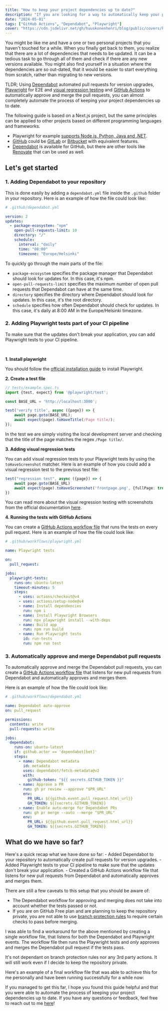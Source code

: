 ```yaml
---
title: "How to keep your project dependencies up to date?"
description: "If you are looking for a way to automatically keep your project dependencies up to date, I have a solution for you."
date: "2024-05-01"
tags: ["GitHub Actions", "Dependabot", "Playwright"]
cover: "https://cdn.jsdelivr.net/gh/huuskonenhenri/blog/public/covers/keep-dependencies-up-to-date.png"
---
```


You might be like me and have a one or two personal projects that you haven't touched for a while. <Notation type="highlight" color="yellow">When you finally get back to them, you realize that there are a lot of dependencies that needs to be updated.</Notation> It can be a tedious task to go through all of them and check if there are any new versions available. You might also find yourself in a situation where the dependencies are so out-dated, that it would be easier to start everything from scratch, rather than migrating to new versions.

<Notation type="bracket"><Notation type="highlight" color="red">TLDR;</Notation> Using
    [Dependabot](https://github.com/dependabot) automated pull requests for version upgrades,
    [Playwright](https://playwright.dev/) for E2E and [visual regression
    testing](https://playwright.dev/docs/test-snapshots) and [GitHub Actions](https://docs.github.com/en/actions) to
    automatically approve and merge the pull requests, you can almost completely automate the process of keeping your
    project dependencies up to date. </Notation>

The following guide is based on a Next.js project, but <Notation type="highlight" color="yellow">the same principles can be applied to other projects based on different programming languages and frameworks.</Notation>
- Playwright for example [supports Node.js, Python, Java and .NET](https://playwright.dev/docs/languages).
- [GitHub](https://github.com/) could be [GitLab](https://about.gitlab.com/) or [Bitbucket](https://bitbucket.org/product) with equivalent features.
- [Dependabot](https://github.com/dependabot) is available for GitHub, but there are other tools like [Renovate](https://github.com/renovatebot/renovate) that can be used as well.

## Let's get started

### 1. Adding Dependabot to your repository

<Notation type="highlight" color="yellow">This is done easily by adding a `dependabot.yml` file inside the `.github`
    folder in your repository.</Notation> Here is an example of how the file could look like:

```yml
# .github/dependabot.yml

version: 2
updates:
  - package-ecosystem: "npm"
    open-pull-requests-limit: 10
    directory: "/"
    schedule:
      interval: "daily"
      time: "08:00"
      timezone: "Europe/Helsinki"
```

To quickly go through the main parts of the file:
- `package-ecosystem` specifies the package manager that Dependabot should look for updates for. In this case, it's npm.
- `open-pull-requests-limit` specifies the maximum number of open pull requests that Dependabot can have at the same time.
- `directory` specifies the directory where Dependabot should look for updates. In this case, it's the root directory.
- `schedule` specifies how often Dependabot should check for updates. In this case, it's daily at 8:00 AM in the Europe/Helsinki timezone.

### 2. Adding Playwright tests part of your CI pipeline

<Notation type="highlight" color="yellow">To make sure that the updates don't break your
    application</Notation>, you can add Playwright tests to your CI pipeline.

<br/>

<strong>1. Install playwright</strong>

You should follow the [official installation guide](https://playwright.dev/docs/intro) to install Playwright.

<strong>2. Create a test file</strong>

```typescript
// tests/example.spec.ts
import {test, expect} from '@playwright/test';

const BASE_URL = 'http://localhost:3000';

test('verify title', async ({page}) => {
    await page.goto(BASE_URL);
    await expect(page).toHaveTitle(/Page title/);
});
```

In the test we are simply visiting the local development server and checking that the title of the page matches the regex `/Page title/`.


<strong>3. Adding visual regression tests</strong>

You can add visual regression tests to your Playwright tests by using the `toHaveScreenshot` matcher. Here is an example of how you could add a visual regression test to the previous test file:

```typescript
test("regression test", async ({page}) => {
    await page.goto(BASE_URL)
    await expect(page).toHaveScreenshot('frontpage.png', {fullPage: true});
})
```

You can read more about the visual regression testing with screenshots from the official documentation [here](https://playwright.dev/docs/test-snapshots).


<strong>4. Running the tests with GitHub Actions</strong>

You can create a [GitHub Actions workflow file](https://docs.github.com/en/actions/using-workflows/workflow-syntax-for-github-actions) that runs the tests on every pull request. Here is an example of how the file could look like:

```yml
# .github/workflows/playwright.yml

name: Playwright tests

on:
  pull_request:

jobs:
  playwright-tests:
    runs-on: ubuntu-latest
    timeout-minutes: 5
    steps:
      - uses: actions/checkout@v4
      - uses: actions/setup-node@v4
      - name: Install dependencies
        run: npm i
      - name: Install Playwright Browsers
        run: npx playwright install --with-deps
      - name: Build app
        run: npm run build
      - name: Run Playwright tests
        id: run-tests
        run: npm run test
```

### 3. Automatically approve and merge Dependabot pull requests

<Notation type="highlight" color="yellow">To automatically approve and merge the Dependabot pull requests</Notation>,
you can create a [GitHub Actions workflow file](https://docs.github.com/en/actions/using-workflows/workflow-syntax-for-github-actions) that listens for new pull requests from Dependabot and automatically approves and merges them.

Here is an example of how the file could look like:

```yml
# .github/workflows/dependabot.yml

name: Dependabot auto-approve
on: pull_request

permissions:
  contents: write
  pull-requests: write

jobs:
  dependabot:
    runs-on: ubuntu-latest
    if: github.actor == 'dependabot[bot]'
    steps:
      - name: Dependabot metadata
        id: metadata
        uses: dependabot/fetch-metadata@v2
        with:
          github-token: "${{ secrets.GITHUB_TOKEN }}"
      - name: Approve a PR
        run: gh pr review --approve "$PR_URL"
        env:
          PR_URL: ${{github.event.pull_request.html_url}}
          GH_TOKEN: ${{secrets.GITHUB_TOKEN}}
      - name: Enable auto-merge for Dependabot PRs
        run: gh pr merge --auto --merge "$PR_URL"
        env:
          PR_URL: ${{github.event.pull_request.html_url}}
          GH_TOKEN: ${{secrets.GITHUB_TOKEN}}
```

## What do we have so far?

<Notation type="bracket">
Here's a quick recap what we have done so far:
    - <Notation type="highlight" color="yellow">Added Dependabot to your repository to automatically create pull requests for version upgrades.</Notation>
    - <Notation type="highlight" color="yellow">Added Playwright tests to your CI pipeline to make sure that the updates don't break your application.</Notation>
    - <Notation type="highlight" color="yellow">Created a GitHub Actions workflow file that listens for new pull requests from Dependabot and automatically approves and merges them.</Notation>
</Notation>

There are still a few caveats to this setup that you should be aware of:
- The Dependabot workflow for approving and merging <Notation type="highlight" color="red">does not take into account whether the tests passed or not.</Notation>
- If you are on GitHub Free plan and are planning to keep the repository private, <Notation type="highlight" color="red">you are not able to use [branch protection rules](https://docs.github.com/en/repositories/configuring-branches-and-merges-in-your-repository/managing-protected-branches/managing-a-branch-protection-rule) to require certain checks to pass before merging.</Notation>

I was able to find <Notation type="highlight" color="yellow">a workaround</Notation> for the above mentioned by creating a single workflow file, that listens for both the Dependabot and Playwright events. The workflow file then runs the Playwright tests and <i>only</i> approves and merges the Dependabot pull request if the tests pass.

It's <Notation type="highlight" color="yellow">not dependant on branch protection rules nor any 3rd party actions.</Notation> It will still work even <Notation type="highlight" color="yellow">if I decide to keep the repository private.</Notation>

Here's an example of a final workflow file that was able to achieve this for me personally and have been running successfully for a while now:

<script src="https://gist.github.com/henrihuuskonen/c4769655e576234758fe7d9fd0dc4b5e.js"></script>

If you managed to get this far, I hope you found this guide helpful and that you were able to automate the process of keeping your project dependencies up to date. If you have any <Notation type="highlight" color="yellow">questions or feedback</Notation>, feel free to reach out to me [here](https://www.henrihuuskonen.dev/)!
